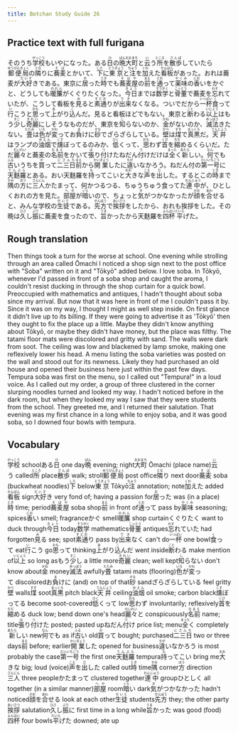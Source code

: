 ```yaml
---
title: Botchan Study Guide 26
---
```


## Practice text with full furigana

<p>
そのうち<ruby><rb>学校</rb><rt>がっこう</rt></ruby>もいやになった。ある<ruby><rb>日</rb><rt>ひ</rt></ruby>の<ruby><rb>晩</rb><rt>ばん</rt></ruby><ruby><rb>大町</rb><rt>おおまち</rt></ruby>と<ruby><rb>云</rb><rt>い</rt></ruby>う<ruby><rb>所</rb><rt>ところ</rt></ruby>を<ruby><rb>散歩</rb><rt>さんぽ</rt></ruby>していたら<ruby><rb>郵便局</rb><rt>ゆうびんきょく</rt></ruby>の<ruby><rb>隣</rb><rt>とな</rt></ruby>りに<ruby><rb>蕎麦</rb><rt>そば</rt></ruby>とかいて、<ruby><rb>下</rb><rt>した</rt></ruby>に<ruby><rb>東京</rb><rt>とうきょう</rt></ruby>と<ruby><rb>注</rb><rt>ちゅう</rt></ruby>を<ruby><rb>加</rb><rt>くわ</rt></ruby>えた<ruby><rb>看板</rb><rt>かんばん</rt></ruby>があった。おれは蕎麦が<ruby><rb>大好</rb><rt>だいす</rt></ruby>きである。東京に<ruby><rb>居</rb><rt>お</rt></ruby>った<ruby><rb>時</rb><rt>とき</rt></ruby>でも<ruby><rb>蕎麦屋</rb><rt>そばや</rt></ruby>の<ruby><rb>前</rb><rt>まえ</rt></ruby>を<ruby><rb>通</rb><rt>とお</rt></ruby>って<ruby><rb>薬味</rb><rt>やくみ</rt></ruby>の<ruby><rb>香</rb><rt>にお</rt></ruby>いをかぐと、どうしても<ruby><rb>暖簾</rb><rt>のれん</rt></ruby>がくぐりたくなった。<ruby><rb>今日</rb><rt>きょう</rt></ruby>までは<ruby><rb>数学</rb><rt>すうがく</rt></ruby>と<ruby><rb>骨董</rb><rt>こっとう</rt></ruby>で蕎麦を<ruby><rb>忘</rb><rt>わす</rt></ruby>れていたが、こうして看板を<ruby><rb>見</rb><rt>み</rt></ruby>ると<ruby><rb>素通</rb><rt>すどお</rt></ruby>りが<ruby><rb>出来</rb><rt>でき</rt></ruby>なくなる。ついでだから<ruby><rb>一杯</rb><rt>いっぱい</rt></ruby><ruby><rb>食</rb><rt>く</rt></ruby>って<ruby><rb>行</rb><rt>い</rt></ruby>こうと<ruby><rb>思</rb><rt>おも</rt></ruby>って<ruby><rb>上</rb><rt>あ</rt></ruby>がり<ruby><rb>込</rb><rt>こ</rt></ruby>んだ。見ると看板ほどでもない。東京と<ruby><rb>断</rb><rt>こと</rt></ruby>わる<ruby><rb>以上</rb><rt>いじょう</rt></ruby>はもう<ruby><rb>少</rb><rt>すこ</rt></ruby>し<ruby><rb>奇麗</rb><rt>きれい</rt></ruby>にしそうなものだが、東京を<ruby><rb>知</rb><rt>し</rt></ruby>らないのか、<ruby><rb>金</rb><rt>かね</rt></ruby>がないのか、<ruby><rb>滅法</rb><rt>めっぽう</rt></ruby>きたない。<ruby><rb>畳</rb><rt>たたみ</rt></ruby>は<ruby><rb>色</rb><rt>いろ</rt></ruby>が<ruby><rb>変</rb><rt>かわ</rt></ruby>ってお<ruby><rb>負</rb><rt>ま</rt></ruby>けに<ruby><rb>砂</rb><rt>すな</rt></ruby>でざらざらしている。<ruby><rb>壁</rb><rt>かべ</rt></ruby>は<ruby><rb>煤</rb><rt>すす</rt></ruby>で<ruby><rb>真黒</rb><rt>まっくろ</rt></ruby>だ。<ruby><rb>天井</rb><rt>てんじょう</rt></ruby>はランプの<ruby><rb>油烟</rb><rt>ゆえん</rt></ruby>で<ruby><rb>燻</rb><rt>くす</rt></ruby>ぼってるのみか、<ruby><rb>低</rb><rt>ひく</rt></ruby>くって、<ruby><rb>思</rb><rt>おも</rt></ruby>わず<ruby><rb>首</rb><rt>くび</rt></ruby>を<ruby><rb>縮</rb><rt>ちぢ</rt></ruby>めるくらいだ。ただ<ruby><rb>麗々</rb><rt>れいれい</rt></ruby>と蕎麦の<ruby><rb>名前</rb><rt>なまえ</rt></ruby>をかいて<ruby><rb>張</rb><rt>は</rt></ruby>り<ruby><rb>付</rb><rt>つ</rt></ruby>けたねだん<ruby><rb>付</rb><rt>づ</rt></ruby>けだけは<ruby><rb>全</rb><rt>まった</rt></ruby>く<ruby><rb>新</rb><rt>あたら</rt></ruby>しい。<ruby><rb>何</rb><rt>なん</rt></ruby>でも<ruby><rb>古</rb><rt>ふる</rt></ruby>いうちを<ruby><rb>買</rb><rt>か</rt></ruby>って<ruby><rb>二三日</rb><rt>にさんち</rt></ruby><ruby><rb>前</rb><rt>まえ</rt></ruby>から<ruby><rb>開業</rb><rt>かいぎょう</rt></ruby>したに<ruby><rb>違</rb><rt>ちが</rt></ruby>いなかろう。ねだん付の<ruby><rb>第一号</rb><rt>だいいちごう</rt></ruby>に<ruby><rb>天麩羅</rb><rt>てんぷら</rt></ruby>とある。おい天麩羅を<ruby><rb>持</rb><rt>も</rt></ruby>ってこいと<ruby><rb>大</rb><rt>おお</rt></ruby>きな<ruby><rb>声</rb><rt>こえ</rt></ruby>を<ruby><rb>出</rb><rt>だ</rt></ruby>した。するとこの<ruby><rb>時</rb><rt>とき</rt></ruby>まで<ruby><rb>隅</rb><rt>すみ</rt></ruby>の<ruby><rb>方</rb><rt>ほう</rt></ruby>に<ruby><rb>三人</rb><rt>さんにん</rt></ruby>かたまって、何かつるつる、ちゅうちゅう食ってた<ruby><rb>連中</rb><rt>れんじゅう</rt></ruby>が、ひとしくおれの方を見た。<ruby><rb>部屋</rb><rt>へや</rt></ruby>が<ruby><rb>暗</rb><rt>くら</rt></ruby>いので、ちょっと<ruby><rb>気</rb><rt>き</rt></ruby>がつかなかったが<ruby><rb>顔</rb><rt>かお</rt></ruby>を<ruby><rb>合</rb><rt>あわ</rt></ruby>せると、みんな学校の<ruby><rb>生徒</rb><rt>せいと</rt></ruby>である。<ruby><rb>先方</rb><rt>せんぽう</rt></ruby>で<ruby><rb>挨拶</rb><rt>あいさつ</rt></ruby>をしたから、おれも挨拶をした。その晩は<ruby><rb>久</rb><rt>ひさ</rt></ruby>し<ruby><rb>振</rb><rt>ぶり</rt></ruby>に蕎麦を食ったので、<ruby><rb>旨</rb><rt>うま</rt></ruby>かったから天麩羅を<ruby><rb>四杯</rb><rt>よんはい</rt></ruby><ruby><rb>平</rb><rt>たいら</rt></ruby>げた。
</p>


## Rough translation

Then things took a turn for the worse at school. One evening while strolling through an area called Ōmachi I noticed a shop sign next to the post office with "Soba" written on it and "Tōkyō" added below. I love soba. In Tōkyō, whenever I'd passed in front of a soba shop and caught the aroma, I couldn't resist ducking in through the shop curtain for a quick bowl. Preoccupied with mathematics and antiques, I hadn't thought about soba since my arrival. But now that it was here in front of me I couldn't pass it by. Since it was on my way, I thought I might as well step inside. On first glance it didn't live up to its billing. If they were going to advertise it as 'Tōkyō' then they ought to fix the place up a little. Maybe they didn't know anything about Tōkyō, or maybe they didn't have money, but the place was filthy. The tatami floor mats were discolored and gritty with sand. The walls were dark from soot. The ceiling was low and blackened by lamp smoke, making one reflexively lower his head. A menu listing the soba varieties was posted on the wall and stood out for its newness. Likely they had purchased an old house and opened their business here just within the past few days. Tempura soba was first on the menu, so I called out "Tempura!" in a loud voice. As I called out my order, a group of three clustered in the corner slurping noodles turned and looked my way. I hadn't noticed before in the dark room, but when they looked my way I saw that they were students from the school. They greeted me, and I returned their salutation. That evening was my first chance in a long while to enjoy soba, and it was good soba, so I downed four bowls with tempura. 


## Vocabulary

<p>
<span className="vocabstudy"><ruby><rb>学校</rb><rt>がっこう</rt></ruby>&nbsp;school</span><span className="vocabstudy">ある<ruby><rb>日</rb><rt>ひ</rt></ruby>&nbsp;one day</span><span className="vocabstudy"><ruby><rb>晩</rb><rt>ばん</rt></ruby>&nbsp;evening; night</span><span className="vocabstudy"><ruby><rb>大町</rb><rt>おおまち</rt></ruby>&nbsp;Ōmachi (place name)</span><span className="vocabstudy"><ruby><rb>云</rb><rt>い</rt></ruby>う&nbsp;called</span><span className="vocabstudy"><ruby><rb>所</rb><rt>ところ</rt></ruby>&nbsp;place</span><span className="vocabstudy"><ruby><rb>散歩</rb><rt>さんぽ</rt></ruby>&nbsp;walk; stroll</span><span className="vocabstudy"><ruby><rb>郵便局</rb><rt>ゆうびんきょく</rt></ruby>&nbsp;post office</span><span className="vocabstudy"><ruby><rb>隣</rb><rt>とな</rt></ruby>り&nbsp;next door</span><span className="vocabstudy"><ruby><rb>蕎麦</rb><rt>そば</rt></ruby>&nbsp;soba (buckwheat noodles)</span><span className="vocabstudy"><ruby><rb>下</rb><rt>した</rt></ruby>&nbsp;below</span><span className="vocabstudy"><ruby><rb>東京</rb><rt>とうきょう</rt></ruby>&nbsp;Tōkyō</span><span className="vocabstudy"><ruby><rb>注</rb><rt>ちゅう</rt></ruby>&nbsp;annotation; note</span><span className="vocabstudy"><ruby><rb>加</rb><rt>くわ</rt></ruby>えた&nbsp;added</span><span className="vocabstudy"><ruby><rb>看板</rb><rt>かんばん</rt></ruby>&nbsp;sign</span><span className="vocabstudy"><ruby><rb>大好</rb><rt>だいす</rt></ruby>き&nbsp;very fond of; having a passion for</span><span className="vocabstudy"><ruby><rb>居</rb><rt>お</rt></ruby>った&nbsp;was (in a place)</span><span className="vocabstudy"><ruby><rb>時</rb><rt>とき</rt></ruby>&nbsp;time; period</span><span className="vocabstudy"><ruby><rb>蕎麦屋</rb><rt>そばや</rt></ruby>&nbsp;soba shop</span><span className="vocabstudy"><ruby><rb>前</rb><rt>まえ</rt></ruby>&nbsp;in front of</span><span className="vocabstudy"><ruby><rb>通</rb><rt>とお</rt></ruby>って&nbsp;pass by</span><span className="vocabstudy"><ruby><rb>薬味</rb><rt>やくみ</rt></ruby>&nbsp;seasoning; spices</span><span className="vocabstudy"><ruby><rb>香</rb><rt>にお</rt></ruby>い&nbsp;smell; fragrance</span><span className="vocabstudy">かぐ&nbsp;smell</span><span className="vocabstudy"><ruby><rb>暖簾</rb><rt>のれん</rt></ruby>&nbsp;shop curtain</span><span className="vocabstudy">くぐりたく&nbsp;want to duck through</span><span className="vocabstudy"><ruby><rb>今日</rb><rt>きょう</rt></ruby>&nbsp;today</span><span className="vocabstudy"><ruby><rb>数学</rb><rt>すうがく</rt></ruby>&nbsp;mathematics</span><span className="vocabstudy"><ruby><rb>骨董</rb><rt>こっとう</rt></ruby>&nbsp;antiques</span><span className="vocabstudy"><ruby><rb>忘</rb><rt>わす</rt></ruby>れていた&nbsp;had forgotten</span><span className="vocabstudy"><ruby><rb>見</rb><rt>み</rt></ruby>る&nbsp;see; spot</span><span className="vocabstudy"><ruby><rb>素通</rb><rt>すどお</rt></ruby>り&nbsp;pass by</span><span className="vocabstudy"><ruby><rb>出来</rb><rt>でき</rt></ruby>なく&nbsp;can't do</span><span className="vocabstudy"><ruby><rb>一杯</rb><rt>いっぱい</rt></ruby>&nbsp;one bowl</span><span className="vocabstudy"><ruby><rb>食</rb><rt>く</rt></ruby>って&nbsp;eat</span><span className="vocabstudy"><ruby><rb>行</rb><rt>い</rt></ruby>こう&nbsp;go</span><span className="vocabstudy"><ruby><rb>思</rb><rt>おも</rt></ruby>って&nbsp;thinking</span><span className="vocabstudy"><ruby><rb>上</rb><rt>あ</rt></ruby>がり<ruby><rb>込</rb><rt>こ</rt></ruby>んだ&nbsp;went inside</span><span className="vocabstudy"><ruby><rb>断</rb><rt>こと</rt></ruby>わる&nbsp;make mention of</span><span className="vocabstudy"><ruby><rb>以上</rb><rt>いじょう</rt></ruby>&nbsp;so long as</span><span className="vocabstudy">もう<ruby><rb>少</rb><rt>すこ</rt></ruby>し&nbsp;a little more</span><span className="vocabstudy"><ruby><rb>奇麗</rb><rt>きれい</rt></ruby>&nbsp;clean; well kept</span><span className="vocabstudy"><ruby><rb>知</rb><rt>し</rt></ruby>らない&nbsp;don't know about</span><span className="vocabstudy"><ruby><rb>金</rb><rt>かね</rt></ruby>&nbsp;money</span><span className="vocabstudy"><ruby><rb>滅法</rb><rt>めっぽう</rt></ruby>&nbsp;awfully</span><span className="vocabstudy"><ruby><rb>畳</rb><rt>たたみ</rt></ruby>&nbsp;tatami mats (flooring)</span><span className="vocabstudy"><ruby><rb>色</rb><rt>いろ</rt></ruby>が<ruby><rb>変</rb><rt>かわ</rt></ruby>って&nbsp;discolored</span><span className="vocabstudy">お<ruby><rb>負</rb><rt>ま</rt></ruby>けに&nbsp;(and) on top of that</span><span className="vocabstudy"><ruby><rb>砂</rb><rt>すな</rt></ruby>&nbsp;sand</span><span className="vocabstudy">ざらざらしている&nbsp;feel gritty</span><span className="vocabstudy"><ruby><rb>壁</rb><rt>かべ</rt></ruby>&nbsp;walls</span><span className="vocabstudy"><ruby><rb>煤</rb><rt>すす</rt></ruby>&nbsp;soot</span><span className="vocabstudy"><ruby><rb>真黒</rb><rt>まっくろ</rt></ruby>&nbsp;pitch black</span><span className="vocabstudy"><ruby><rb>天井</rb><rt>てんじょう</rt></ruby>&nbsp;ceiling</span><span className="vocabstudy"><ruby><rb>油烟</rb><rt>ゆえん</rt></ruby>&nbsp;oil smoke; carbon black</span><span className="vocabstudy"><ruby><rb>燻</rb><rt>くす</rt></ruby>ぼってる&nbsp;become soot-covered</span><span className="vocabstudy"><ruby><rb>低</rb><rt>ひく</rt></ruby>くって&nbsp;low</span><span className="vocabstudy"><ruby><rb>思</rb><rt>おも</rt></ruby>わず&nbsp;involuntarily; reflexively</span><span className="vocabstudy"><ruby><rb>首</rb><rt>くび</rt></ruby>を<ruby><rb>縮</rb><rt>ちぢ</rt></ruby>める&nbsp;duck low; bend down one's head</span><span className="vocabstudy"><ruby><rb>麗々</rb><rt>れいれい</rt></ruby>と&nbsp;conspicuously</span><span className="vocabstudy"><ruby><rb>名前</rb><rt>なまえ</rt></ruby>&nbsp;name; title</span><span className="vocabstudy"><ruby><rb>張</rb><rt>は</rt></ruby>り<ruby><rb>付</rb><rt>つ</rt></ruby>けた&nbsp;posted; pasted up</span><span className="vocabstudy">ねだん<ruby><rb>付</rb><rt>づ</rt></ruby>け&nbsp;price list; menu</span><span className="vocabstudy"><ruby><rb>全</rb><rt>まった</rt></ruby>く&nbsp;completely</span><span className="vocabstudy"><ruby><rb>新</rb><rt>あたら</rt></ruby>しい&nbsp;new</span><span className="vocabstudy"><ruby><rb>何</rb><rt>なん</rt></ruby>でも&nbsp;as if</span><span className="vocabstudy"><ruby><rb>古</rb><rt>ふる</rt></ruby>い&nbsp;old</span><span className="vocabstudy"><ruby><rb>買</rb><rt>か</rt></ruby>って&nbsp;bought; purchased</span><span className="vocabstudy"><ruby><rb>二三日</rb><rt>にさんち</rt></ruby>&nbsp;two or three days</span><span className="vocabstudy"><ruby><rb>前</rb><rt>まえ</rt></ruby>&nbsp;before; earlier</span><span className="vocabstudy"><ruby><rb>開業</rb><rt>かいぎょう</rt></ruby>した&nbsp;opened for business</span><span className="vocabstudy"><ruby><rb>違</rb><rt>ちが</rt></ruby>いなかろう&nbsp;is most probably the case</span><span className="vocabstudy"><ruby><rb>第一号</rb><rt>だいいちごう</rt></ruby>&nbsp;the first one</span><span className="vocabstudy"><ruby><rb>天麩羅</rb><rt>てんぷら</rt></ruby>&nbsp;tempura</span><span className="vocabstudy"><ruby><rb>持</rb><rt>も</rt></ruby>ってこい&nbsp;bring me</span><span className="vocabstudy"><ruby><rb>大</rb><rt>おお</rt></ruby>きな&nbsp;big; loud (voice)</span><span className="vocabstudy"><ruby><rb>声</rb><rt>こえ</rt></ruby>を<ruby><rb>出</rb><rt>だ</rt></ruby>した&nbsp;called out</span><span className="vocabstudy"><ruby><rb>時</rb><rt>とき</rt></ruby>&nbsp;time</span><span className="vocabstudy"><ruby><rb>隅</rb><rt>すみ</rt></ruby>&nbsp;corner</span><span className="vocabstudy"><ruby><rb>方</rb><rt>ほう</rt></ruby>&nbsp;direction</span><span className="vocabstudy"><ruby><rb>三人</rb><rt>さんにん</rt></ruby>&nbsp;three people</span><span className="vocabstudy">かたまって&nbsp;clustered together</span><span className="vocabstudy"><ruby><rb>連中</rb><rt>れんじゅう</rt></ruby>&nbsp;group</span><span className="vocabstudy">ひとしく&nbsp;all together (in a similar manner)</span><span className="vocabstudy"><ruby><rb>部屋</rb><rt>へや</rt></ruby>&nbsp;room</span><span className="vocabstudy"><ruby><rb>暗</rb><rt>くら</rt></ruby>い&nbsp;dark</span><span className="vocabstudy"><ruby><rb>気</rb><rt>き</rt></ruby>がつかなかった&nbsp;hadn't noticed</span><span className="vocabstudy"><ruby><rb>顔</rb><rt>かお</rt></ruby>を<ruby><rb>合</rb><rt>あわ</rt></ruby>せる&nbsp;look at each other</span><span className="vocabstudy"><ruby><rb>生徒</rb><rt>せいと</rt></ruby>&nbsp;students</span><span className="vocabstudy"><ruby><rb>先方</rb><rt>せんぽう</rt></ruby>&nbsp;they; the other party</span><span className="vocabstudy"><ruby><rb>挨拶</rb><rt>あいさつ</rt></ruby>&nbsp;salutation</span><span className="vocabstudy"><ruby><rb>久</rb><rt>ひさ</rt></ruby>し<ruby><rb>振</rb><rt>ぶり</rt></ruby>に&nbsp;first time in a long while</span><span className="vocabstudy"><ruby><rb>旨</rb><rt>うま</rt></ruby>かった&nbsp;was good (food)</span><span className="vocabstudy"><ruby><rb>四杯</rb><rt>よんはい</rt></ruby>&nbsp;four bowls</span><span className="vocabstudy"><ruby><rb>平</rb><rt>たいら</rt></ruby>げた&nbsp;downed; ate up</span>
</p>
